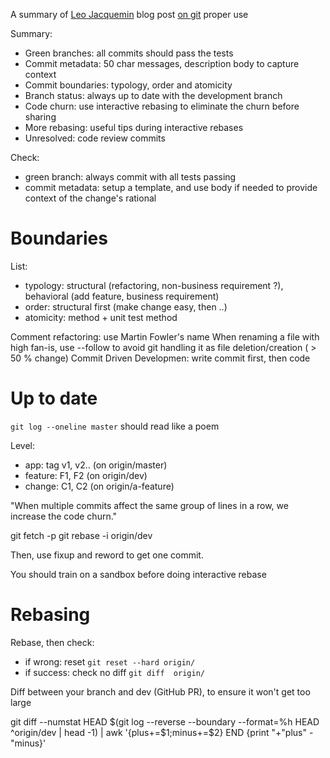 A summary of [https://blog.octo.com/en/author/leo-jacquemin-lja/ Leo Jacquemin] blog post [https://blog.octo.com/en/seven-shades-of-git/ on git] proper use

Summary:
* Green branches: all commits should pass the tests
* Commit metadata: 50 char messages, description body to capture context
* Commit boundaries: typology, order and atomicity
* Branch status: always up to date with the development branch
* Code churn: use interactive rebasing to eliminate the churn before sharing
* More rebasing: useful tips during interactive rebases
* Unresolved: code review commits


Check:
* green branch: always commit with all tests passing
* commit metadata: setup a template, and use body if needed to provide context of the change's rational

= Boundaries =

List:
* typology: structural (refactoring, non-business requirement ?), behavioral (add feature, business requirement)
* order: structural first (make change easy, then ..)
* atomicity: method + unit test method

Comment refactoring: use Martin Fowler's name
When renaming a file with high fan-is, use --follow to avoid git handling it as file deletion/creation ( > 50 % change)
Commit Driven Developmen: write commit first, then code

= Up to date =

<code>git log --oneline master</code> should read like a poem

Level:
* app: tag v1, v2.. (on origin/master)
* feature: F1, F2 (on origin/dev)
* change: C1, C2 (on origin/a-feature)


"When multiple commits affect the same group of lines in a row, we increase the code churn."

git fetch -p
git rebase -i origin/dev

Then, use fixup and reword to get one commit.

You should train on a sandbox before doing interactive rebase

= Rebasing =

Rebase, then check:
* if wrong: reset <code>git reset --hard origin/<my-branch></code>
* if success: check no diff <code> git diff <my-branch-after-interactive-rebase> origin/<my-branch> </code>

Diff between your branch and dev (GitHub PR), to ensure it won't get too large

git diff --numstat HEAD $(git log --reverse --boundary --format=%h HEAD ^origin/dev | head -1) | awk '{plus+=$1;minus+=$2} END {print "+"plus" -"minus}'
